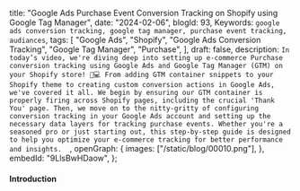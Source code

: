  title:
  "Google Ads Purchase Event Conversion Tracking on Shopify using Google Tag Manager",
 date: "2024-02-06",
 blogId: 93,
 Keywords: `google ads conversion tracking, google tag manager, purchase event tracking, audiances`,
 tags: [
  "Google Ads",
  "Shopify",
  "Google Ads Conversion Tracking",
  "Google Tag Manager",
  "Purchase",
 ],
 draft: false,
 description: `In today’s video, we're diving deep into setting up e-commerce Purchase conversion tracking using Google Ads and Google Tag Manager (GTM) on your Shopify store! 🛒💻 From adding GTM container snippets to your Shopify theme to creating custom conversion actions in Google Ads, we've covered it all. We begin by ensuring our GTM container is properly firing across Shopify pages, including the crucial 'Thank You' page. Then, we move on to the nitty-gritty of configuring conversion tracking in your Google Ads account and setting up the necessary data layers for tracking purchase events. Whether you're a seasoned pro or just starting out, this step-by-step guide is designed to help you optimize your e-commerce tracking for better performance and insights.  `,
 openGraph: {
  images: ["/static/blog/00010.png"],
 },
 embedId: "9LlsBwHDaow",
};

<BlogHeader metadata={metadata} />

#### Introduction

<DataLayerCode type='purchase' subType='main' />
